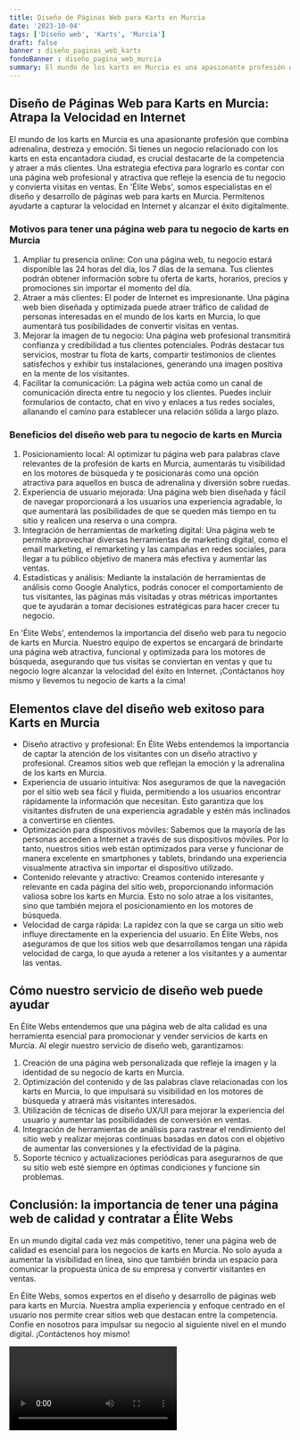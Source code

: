 ```yaml
---
title: Diseño de Páginas Web para Karts en Murcia
date: '2023-10-04'
tags: ['Diseño web', 'Karts', 'Murcia']
draft: false
banner : diseño_paginas_web_karts
fondoBanner : diseño_pagina_web_murcia
summary: El mundo de los karts en Murcia es una apasionante profesión que combina adrenalina, destreza y emoción. Si tienes un negocio relacionado con los karts en esta encantadora ciudad, es crucial destacarte de la competencia y atraer a más clientes. Una estrategia efectiva para lograrlo es contar con una página web profesional y atractiva que refleje la esencia de tu negocio y convierta visitas en ventas. En 'Élite Webs', somos especialistas en el diseño y desarrollo de páginas web para karts en Murcia. Permítenos ayudarte a capturar la velocidad en Internet y alcanzar el éxito digitalmente.
---
```


## Diseño de Páginas Web para Karts en Murcia: Atrapa la Velocidad en Internet

El mundo de los karts en Murcia es una apasionante profesión que combina adrenalina, destreza y emoción. Si tienes un negocio relacionado con los karts en esta encantadora ciudad, es crucial destacarte de la competencia y atraer a más clientes. Una estrategia efectiva para lograrlo es contar con una página web profesional y atractiva que refleje la esencia de tu negocio y convierta visitas en ventas. En 'Élite Webs', somos especialistas en el diseño y desarrollo de páginas web para karts en Murcia. Permítenos ayudarte a capturar la velocidad en Internet y alcanzar el éxito digitalmente.

### Motivos para tener una página web para tu negocio de karts en Murcia

1. Ampliar tu presencia online: Con una página web, tu negocio estará disponible las 24 horas del día, los 7 días de la semana. Tus clientes podrán obtener información sobre tu oferta de karts, horarios, precios y promociones sin importar el momento del día.
2. Atraer a más clientes: El poder de Internet es impresionante. Una página web bien diseñada y optimizada puede atraer tráfico de calidad de personas interesadas en el mundo de los karts en Murcia, lo que aumentará tus posibilidades de convertir visitas en ventas.
3. Mejorar la imagen de tu negocio: Una página web profesional transmitirá confianza y credibilidad a tus clientes potenciales. Podrás destacar tus servicios, mostrar tu flota de karts, compartir testimonios de clientes satisfechos y exhibir tus instalaciones, generando una imagen positiva en la mente de los visitantes.
4. Facilitar la comunicación: La página web actúa como un canal de comunicación directa entre tu negocio y los clientes. Puedes incluir formularios de contacto, chat en vivo y enlaces a tus redes sociales, allanando el camino para establecer una relación sólida a largo plazo.

### Beneficios del diseño web para tu negocio de karts en Murcia

1. Posicionamiento local: Al optimizar tu página web para palabras clave relevantes de la profesión de karts en Murcia, aumentarás tu visibilidad en los motores de búsqueda y te posicionarás como una opción atractiva para aquellos en busca de adrenalina y diversión sobre ruedas.
2. Experiencia de usuario mejorada: Una página web bien diseñada y fácil de navegar proporcionará a los usuarios una experiencia agradable, lo que aumentará las posibilidades de que se queden más tiempo en tu sitio y realicen una reserva o una compra.
3. Integración de herramientas de marketing digital: Una página web te permite aprovechar diversas herramientas de marketing digital, como el email marketing, el remarketing y las campañas en redes sociales, para llegar a tu público objetivo de manera más efectiva y aumentar las ventas.
4. Estadísticas y análisis: Mediante la instalación de herramientas de análisis como Google Analytics, podrás conocer el comportamiento de tus visitantes, las páginas más visitadas y otras métricas importantes que te ayudarán a tomar decisiones estratégicas para hacer crecer tu negocio.

En 'Élite Webs', entendemos la importancia del diseño web para tu negocio de karts en Murcia. Nuestro equipo de expertos se encargará de brindarte una página web atractiva, funcional y optimizada para los motores de búsqueda, asegurando que tus visitas se conviertan en ventas y que tu negocio logre alcanzar la velocidad del éxito en Internet. ¡Contáctanos hoy mismo y llevemos tu negocio de karts a la cima!

<GifSeo />

<Cta />

## Elementos clave del diseño web exitoso para Karts en Murcia

- Diseño atractivo y profesional: En Élite Webs entendemos la importancia de captar la atención de los visitantes con un diseño atractivo y profesional. Creamos sitios web que reflejan la emoción y la adrenalina de los karts en Murcia.
- Experiencia de usuario intuitiva: Nos aseguramos de que la navegación por el sitio web sea fácil y fluida, permitiendo a los usuarios encontrar rápidamente la información que necesitan. Esto garantiza que los visitantes disfruten de una experiencia agradable y estén más inclinados a convertirse en clientes.
- Optimización para dispositivos móviles: Sabemos que la mayoría de las personas acceden a Internet a través de sus dispositivos móviles. Por lo tanto, nuestros sitios web están optimizados para verse y funcionar de manera excelente en smartphones y tablets, brindando una experiencia visualmente atractiva sin importar el dispositivo utilizado.
- Contenido relevante y atractivo: Creamos contenido interesante y relevante en cada página del sitio web, proporcionando información valiosa sobre los karts en Murcia. Esto no solo atrae a los visitantes, sino que también mejora el posicionamiento en los motores de búsqueda.
- Velocidad de carga rápida: La rapidez con la que se carga un sitio web influye directamente en la experiencia del usuario. En Élite Webs, nos aseguramos de que los sitios web que desarrollamos tengan una rápida velocidad de carga, lo que ayuda a retener a los visitantes y a aumentar las ventas.

## Cómo nuestro servicio de diseño web puede ayudar

En Élite Webs entendemos que una página web de alta calidad es una herramienta esencial para promocionar y vender servicios de karts en Murcia. Al elegir nuestro servicio de diseño web, garantizamos:

1. Creación de una página web personalizada que refleje la imagen y la identidad de su negocio de karts en Murcia.
2. Optimización del contenido y de las palabras clave relacionadas con los karts en Murcia, lo que impulsará su visibilidad en los motores de búsqueda y atraerá más visitantes interesados.
3. Utilización de técnicas de diseño UX/UI para mejorar la experiencia del usuario y aumentar las posibilidades de conversión en ventas.
4. Integración de herramientas de análisis para rastrear el rendimiento del sitio web y realizar mejoras continuas basadas en datos con el objetivo de aumentar las conversiones y la efectividad de la página.
5. Soporte técnico y actualizaciones periódicas para asegurarnos de que su sitio web esté siempre en óptimas condiciones y funcione sin problemas.

## Conclusión: la importancia de tener una página web de calidad y contratar a Élite Webs

En un mundo digital cada vez más competitivo, tener una página web de calidad es esencial para los negocios de karts en Murcia. No solo ayuda a aumentar la visibilidad en línea, sino que también brinda un espacio para comunicar la propuesta única de su empresa y convertir visitantes en ventas.

En Élite Webs, somos expertos en el diseño y desarrollo de páginas web para karts en Murcia. Nuestra amplia experiencia y enfoque centrado en el usuario nos permite crear sitios web que destacan entre la competencia. Confíe en nosotros para impulsar su negocio al siguiente nivel en el mundo digital. ¡Contáctenos hoy mismo!

<Video />

<CtaBot job='Karts' city='Murcia'/>

<Gmaps query='Murcia+españa+maps' />